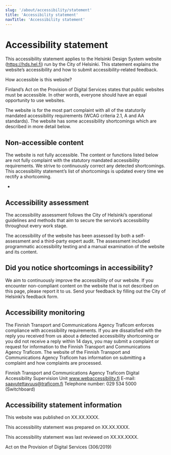 ```yaml
---
slug: '/about/accessibility/statement'
title: 'Accessibility statement'
navTitle: 'Accessibility statement'
---
```



# Accessibility statement

<LeadParagraph>This accessibility statement applies to the Helsinki Design System website (https://hds.hel.fi) run by the City of Helsinki. This statement explains the website’s accessibility and how to submit accessibility-related feedback.  </LeadParagraph>

How accessible is this website? 

Finland’s Act on the Provision of Digital Services states that public websites must be accessible. In other words, everyone should have an equal opportunity to use websites.  

The website is for the most part complaint with all of the statutorily mandated accessibility requirements (WCAG criteria 2.1, A and AA standards). The website has some accessibility shortcomings which are described in more detail below.   

## Non-accessible content 

The website is not fully accessible. The content or functions listed below are not fully complaint with the statutory mandated accessibility requirements. We strive to continuously correct any detected shortcomings. This accessibility statement’s list of shortcomings is updated every time we rectify a shortcoming. 

- 

## Accessibility assessment 

The accessibility assessment follows the City of Helsinki’s operational guidelines and methods that aim to secure the service’s accessibility throughout every work stage.  

The accessibility of the website has been assessed by both a self-assessment and a third-party expert audit. The assessment included programmatic accessibility testing and a manual examination of the website and its content.  

## Did you notice shortcomings in accessibility? 

We aim to continuously improve the accessibility of our website. If you encounter non-compliant content on the website that is not described on this page, please report it to us. Send your feedback by filling out the City of Helsinki’s feedback form. 

## Accessibility monitoring 

The Finnish Transport and Communications Agency Traficom enforces compliance with accessibility requirements. If you are dissatisfied with the reply you received from us about a detected accessibility shortcoming or you did not receive a reply within 14 days, you may submit a complaint or request for information to the Finnish Transport and Communications Agency Traficom. The website of the Finnish Transport and Communications Agency Traficom has information on submitting a complaint and how complaints are processed. 

Finnish Transport and Communications Agency Traficom 
Digital Accessibility Supervision Unit 
www.webaccessibility.fi 
E-mail: saavutettavuus@traficom.fi 
Telephone number: 029 534 5000 (Switchboard) 

## Accessibility statement information 

This website was published on XX.XX.XXXX. 

This accessibility statement was prepared on XX.XX.XXXX. 

This accessibility statement was last reviewed on XX.XX.XXXX. 

Act on the Provision of Digital Services (306/2019) 